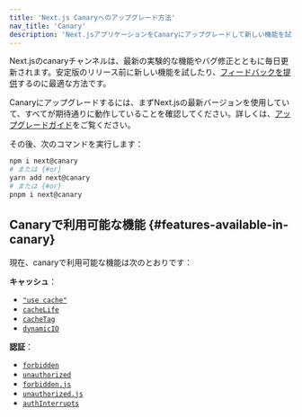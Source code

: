 ```yaml
---
title: 'Next.js Canaryへのアップグレード方法'
nav_title: 'Canary'
description: 'Next.jsアプリケーションをCanaryにアップグレードして新しい機能を試す。'
---
```


Next.jsのcanaryチャンネルは、最新の実験的な機能やバグ修正とともに毎日更新されます。安定版のリリース前に新しい機能を試したり、[フィードバックを提供](https://github.com/vercel/next.js/issues)するのに最適な方法です。

Canaryにアップグレードするには、まずNext.jsの最新バージョンを使用していて、すべてが期待通りに動作していることを確認してください。詳しくは、[アップグレードガイド](/docs/app/building-your-application/upgrading)をご覧ください。

その後、次のコマンドを実行します：

```bash title="Terminal"
npm i next@canary
# または {#or}
yarn add next@canary
# または {#or}
pnpm i next@canary
```

## Canaryで利用可能な機能 {#features-available-in-canary}

現在、canaryで利用可能な機能は次のとおりです：

**キャッシュ**：

- [`"use cache"`](/docs/app/api-reference/directives/use-cache)
- [`cacheLife`](/docs/app/api-reference/functions/cacheLife)
- [`cacheTag`](/docs/app/api-reference/functions/cacheTag)
- [`dynamicIO`](/docs/app/api-reference/config/next-config-js/dynamicIO)

**認証**：

- [`forbidden`](/docs/app/api-reference/functions/forbidden)
- [`unauthorized`](/docs/app/api-reference/functions/unauthorized)
- [`forbidden.js`](/docs/app/api-reference/file-conventions/forbidden)
- [`unauthorized.js`](/docs/app/api-reference/file-conventions/unauthorized)
- [`authInterrupts`](/docs/app/api-reference/config/next-config-js/authInterrupts)
